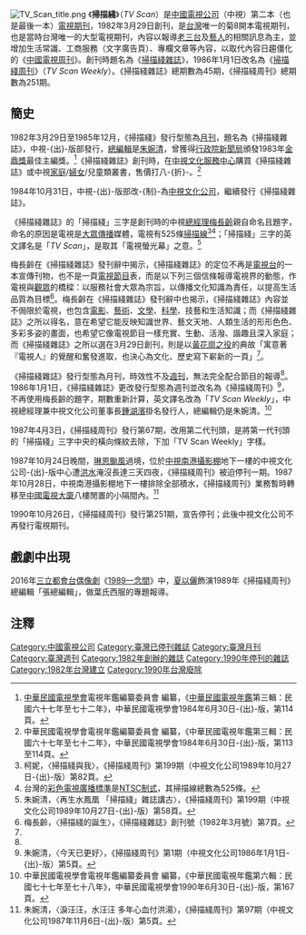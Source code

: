 [[File:TV_Scan_title.png|thumb]]
《'''掃描綫'''》（''TV Scan''）是[[中國電視公司|中國電視公司]]（中視）第二本（也是最後一本）[[電視|電視]][[期刊|期刊]]，1982年3月29日創刊，是[[台灣|台灣]]唯一的菊8開本電視期刊，也是當時台灣唯一的大型電視期刊，內容以報導[[老三台|老三台]]及[[藝人|藝人]]的相關訊息為主，並增加生活常識、工商服務（文字廣告頁）、專欄文章等內容，以取代內容日趨僵化的《[[中國電視周刊|中國電視周刊]]》。創刊時題名為《[[掃描綫雜誌|掃描綫雜誌]]》，1986年1月1日改名為《[[掃描綫周刊|掃描綫周刊]]》（''TV Scan Weekly''）。《掃描綫雜誌》總期數為45期，《掃描綫周刊》總期數為251期。

==簡史==
1982年3月29日至1985年12月，《掃描綫》發行型態為[[月刊|月刊]]，題名為《掃描綫雜誌》，中視-{出}-版部發行，[[總編輯|總編輯]]是[[朱婉清|朱婉清]]，曾獲得[[行政院新聞局|行政院新聞局]]頒發1983年[[金鼎獎|金鼎獎]]最佳主編獎。<ref>[[中華民國電視學會|中華民國電視學會]]電視年鑑編纂委員會 編纂，《[[中華民國電視年鑑|中華民國電視年鑑]]第三輯：民國六十七年至七十二年》，中華民國電視學會1984年6月30日-{出}-版，第114頁。</ref>《掃描綫雜誌》創刊時，在[[中視文化服務中心|中視文化服務中心]]購買《掃描綫雜誌》或中視[[家庭|家庭]]/[[婦女|婦女]]/兒童類叢書，售價打八-{折}-。<ref>中華民國電視學會電視年鑑編纂委員會 編纂，《中華民國電視年鑑第三輯：民國六十七年至七十二年》，中華民國電視學會1984年6月30日-{出}-版，第113至114頁。</ref>

1984年10月31日，中視-{出}-版部改-{制}-為[[中視文化公司|中視文化公司]]，繼續發行《掃描綫雜誌》。

《掃描綫雜誌》的「掃描綫」三字是創刊時的中視[[總經理|總經理]][[梅長齡|梅長齡]]親自命名且題字，命名的原因是電視是[[大眾傳播|大眾傳播]]媒體，電視有525條[[掃描線|掃描線]]<ref name="#1">柯妮，〈掃描綫與我〉，《掃描綫周刊》第199期（中視文化公司1989年10月27日-{出}-版）第82頁。</ref><ref>台灣的[[彩色電視廣播標準|彩色電視廣播標準]]是[[NTSC制式|NTSC制式]]，其掃描線總數為525條。</ref>；「掃描綫」三字的英文譯名是「''TV Scan''」，是取其「電視螢光幕」之意。<ref>朱婉清，〈再生水鳳凰 「掃描綫」雜誌講古〉，《掃描綫周刊》第199期（中視文化公司1989年10月27日-{出}-版）第58頁。</ref>

梅長齡在《掃描綫雜誌》發刊辭中揭示，《掃描綫雜誌》的定位不再是[[電視台|電視台]]的一本宣傳刊物，也不是一頁[[電視節目|電視節目]]表，而是以下列三個信條報導電視界的動態，作電視與[[觀眾|觀眾]]的橋樑：以服務社會大眾為宗旨，以傳播文化知識為責任，以提高生活品質為目標<ref name="掃描綫的誕生">梅長齡，〈掃描綫的誕生〉，《掃描綫雜誌》創刊號（1982年3月號）第7頁。</ref>。梅長齡在《掃描綫雜誌》發刊辭中也揭示，《掃描綫雜誌》內容並不侷限於電視，也包含[[電影|電影]]、[[藝術|藝術]]、[[文學|文學]]、[[科學|科學]]、技藝和生活知識；而《掃描綫雜誌》之所以得名，意在希望它能反映知識世界、藝文天地、人類生活的形形色色、多彩多姿的畫面，也希望它像電視節目一樣充實、生動、活潑、諧趣且深入家庭；而《掃描綫雜誌》之所以選在3月29日創刊，則是以[[黃花崗之役|黃花崗之役]]的典故「寓意著『電視人』的覺醒和奮發進取，也決心為文化、歷史寫下嶄新的一頁」<ref name="掃描綫的誕生" />。

《掃描綫雜誌》發行型態為月刊，時效性不及[[週刊|週刊]]，無法完全配合節目的報導<ref name="#1"/>。1986年1月1日，《掃描綫雜誌》更改發行型態為週刊並改名為《掃描綫周刊》<ref>朱婉清，〈今天已更好〉，《掃描綫周刊》第1期（中視文化公司1986年1月1日-{出}-版）第5頁。</ref>，不再使用梅長齡的題字，期數重新計算，英文譯名改為「''TV Scan Weekly''」，中視總經理兼中視文化公司董事長[[鍾湖濱|鍾湖濱]]掛名發行人，總編輯仍是朱婉清。<ref>中華民國電視學會電視年鑑編纂委員會 編纂，《中華民國電視年鑑第六輯：民國七十七年至七十八年》，中華民國電視學會1990年6月30日-{出}-版，第167頁。</ref>

1987年4月3日，《掃描綫周刊》發行第67期，改用第二代刊頭，是將第一代刊頭的「掃描綫」三字中央的橫向條紋去除，下加「TV Scan Weekly」字樣。

1987年10月24日晚間，[[颱風林茵_(1987年)|琳恩颱風]]過境，位於[[中視南港攝影棚|中視南港攝影棚]]地下一樓的中視文化公司-{出}-版中心遭[[洪水|洪水]]淹沒長達三天四夜，《掃描綫周刊》被迫停刊一期。1987年10月28日，中視南港攝影棚地下一樓排除全部積水，《掃描綫周刊》業務暫時轉移至[[中國電視大廈|中國電視大廈]]八樓閒置的小隔間內。<ref>朱婉清，〈淚汪汪，水汪汪 多年心血付洪湯〉，《掃描綫周刊》第97期（中視文化公司1987年11月6日-{出}-版）第5頁。</ref>

1990年10月26日，《掃描綫周刊》發行第251期，宣告停刊；此後中視文化公司不再發行電視期刊。

==戲劇中出現==
2016年[[三立都會台|三立都會台]][[偶像劇|偶像劇]]《[[1989一念間|1989一念間]]》中，[[夏以儷|夏以儷]]飾演1989年《掃描綫周刊》總編輯「張總編輯」，做葉氏西服的專題報導。

==注釋==
{{reflist}}

{{DEFAULTSORT:S掃}}
[[Category:中國電視公司|Category:中國電視公司]]
[[Category:臺灣已停刊雜誌|Category:臺灣已停刊雜誌]]
[[Category:臺灣月刊|Category:臺灣月刊]]
[[Category:臺灣週刊|Category:臺灣週刊]]
[[Category:1982年創辦的雜誌|Category:1982年創辦的雜誌]]
[[Category:1990年停刊的雜誌|Category:1990年停刊的雜誌]]
[[Category:1982年台灣建立|Category:1982年台灣建立]]
[[Category:1990年台灣廢除|Category:1990年台灣廢除]]